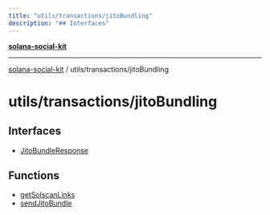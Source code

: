```yaml
---
title: "utils/transactions/jitoBundling"
description: "## Interfaces"
---
```


[**solana-social-kit**](../../../README.mdx)

***

[solana-social-kit](../../../README.mdx) / utils/transactions/jitoBundling

# utils/transactions/jitoBundling

## Interfaces

- [JitoBundleResponse](interfaces/JitoBundleResponse.mdx)

## Functions

- [getSolscanLinks](functions/getSolscanLinks.mdx)
- [sendJitoBundle](functions/sendJitoBundle.mdx)
